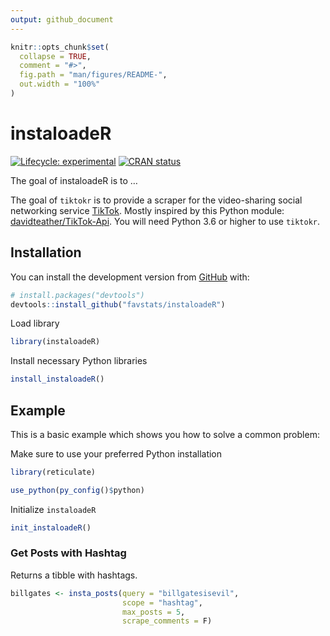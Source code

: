 ```yaml
---
output: github_document
---
```


<!-- README.md is generated from README.Rmd. Please edit that file -->

```r
knitr::opts_chunk$set(
  collapse = TRUE,
  comment = "#>",
  fig.path = "man/figures/README-",
  out.width = "100%"
)
```

# instaloadeR

<!-- badges: start -->
[![Lifecycle: experimental](https://img.shields.io/badge/lifecycle-experimental-orange.svg)](https://www.tidyverse.org/lifecycle/#experimental)
[![CRAN status](https://www.r-pkg.org/badges/version/instaloadeR)](https://CRAN.R-project.org/package=instaloadeR)
<!-- badges: end -->

The goal of instaloadeR is to ...

The goal of `tiktokr` is to provide a scraper for the video-sharing social networking service [TikTok](http://tiktok.com/). Mostly inspired by this Python module: [davidteather/TikTok-Api](https://github.com/davidteather/TikTok-Api). You will need Python 3.6 or higher to use `tiktokr`.

## Installation

You can install the development version from [GitHub](https://github.com/) with:

```r
# install.packages("devtools")
devtools::install_github("favstats/instaloadeR")
```

Load library

```r
library(instaloadeR)

```

Install necessary Python libraries

```r
install_instaloadeR()
```


## Example

This is a basic example which shows you how to solve a common problem:

Make sure to use your preferred Python installation

```r
library(reticulate)

use_python(py_config()$python)

```

Initialize `instaloadeR`

```r
init_instaloadeR()

```

### Get Posts with Hashtag

Returns a tibble with hashtags.


```r

billgates <- insta_posts(query = "billgatesisevil", 
                         scope = "hashtag",
                         max_posts = 5, 
                         scrape_comments = F)



```
